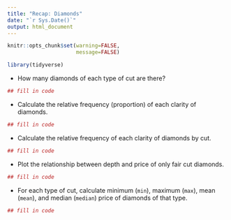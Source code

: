 ```yaml
---
title: "Recap: Diamonds"
date: "`r Sys.Date()`"
output: html_document
---
```


```r
knitr::opts_chunk$set(warning=FALSE,
                      message=FALSE)

```

```r
library(tidyverse)
```

- How many diamonds of each type of cut are there?

```r
## fill in code
```

- Calculate the relative frequency (proportion) of each clarity of diamonds.

```r
## fill in code
```

- Calculate the relative frequency of each clarity of diamonds by cut.

```r
## fill in code
```

- Plot the relationship between depth and price of only fair cut diamonds.

```r
## fill in code
```

- For each type of cut, calculate minimum (`min`), maximum (`max`), mean (`mean`), and median (`median`) price of diamonds of that type.

```r
## fill in code
```
